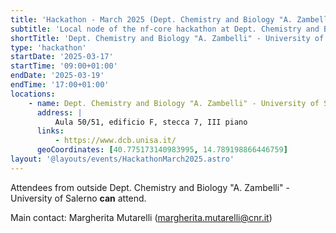 ```yaml
---
title: 'Hackathon - March 2025 (Dept. Chemistry and Biology "A. Zambelli" - University of Salerno)'
subtitle: 'Local node of the nf-core hackathon at Dept. Chemistry and Biology "A. Zambelli" - University of Salerno, Italy'
shortTitle: 'Dept. Chemistry and Biology "A. Zambelli" - University of Salerno'
type: 'hackathon'
startDate: '2025-03-17'
startTime: '09:00+01:00'
endDate: '2025-03-19'
endTime: '17:00+01:00'
locations:
    - name: Dept. Chemistry and Biology "A. Zambelli" - University of Salerno
      address: |
          Aula 50/51, edificio F, stecca 7, III piano
      links:
          - https://www.dcb.unisa.it/
      geoCoordinates: [40.775173140983995, 14.789198866446759]
layout: '@layouts/events/HackathonMarch2025.astro'
---
```


Attendees from outside Dept. Chemistry and Biology "A. Zambelli" - University of Salerno **can** attend.

Main contact: Margherita Mutarelli ([margherita.mutarelli@cnr.it](mailto:margherita.mutarelli@cnr.it))
